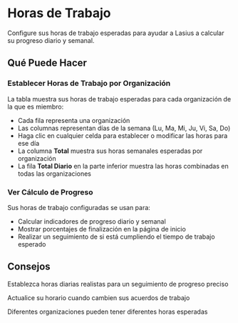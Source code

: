 # Horas de Trabajo

Configure sus horas de trabajo esperadas para ayudar a Lasius a calcular su progreso diario y semanal.

## Qué Puede Hacer

### Establecer Horas de Trabajo por Organización
La tabla muestra sus horas de trabajo esperadas para cada organización de la que es miembro:
- Cada fila representa una organización
- Las columnas representan días de la semana (Lu, Ma, Mi, Ju, Vi, Sa, Do)
- Haga clic en cualquier celda para establecer o modificar las horas para ese día
- La columna **Total** muestra sus horas semanales esperadas por organización
- La fila **Total Diario** en la parte inferior muestra las horas combinadas en todas las organizaciones

### Ver Cálculo de Progreso
Sus horas de trabajo configuradas se usan para:
- Calcular indicadores de progreso diario y semanal
- Mostrar porcentajes de finalización en la página de inicio
- Realizar un seguimiento de si está cumpliendo el tiempo de trabajo esperado

## Consejos

<Tip>Establezca horas diarias realistas para un seguimiento de progreso preciso</Tip>

<Tip>Actualice su horario cuando cambien sus acuerdos de trabajo</Tip>

<Tip>Diferentes organizaciones pueden tener diferentes horas esperadas</Tip>
